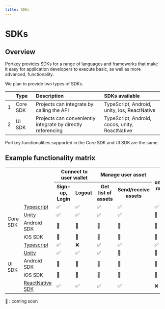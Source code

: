 ```yaml
---
title: SDKs
---
```


# SDKs

## Overview

Portkey provides SDKs for a range of languages and frameworks that make it easy for application developers to execute basic, as well as more advanced, functionality.


We plan to provide two types of SDKs.

|   | Type     | Description                                                 | SDKs available                    |
| - | :------- | :---------------------------------------------------------- | :-------------------------------- |
| 1 | Core SDK | Projects can integrate by calling the API                   | TypeScript, Android, unity, ios, ReactNative   |
| 2 | UI SDK   | Projects can conveniently integrate by directly referencing | TypeScript, Android, cocos, unity, ReactNative |


Portkey functionalities supported in the Core SDK and UI SDK are the same.

## Example functionality matrix

<table class='align-center'>

<tr>
  <th colspan="2" rowspan="2"></th>
  <th colspan="2"> Connect to user wallet </th>
    <th colspan="2">Manage user asset </th>

  <th rowspan="2">on/off ramp</th>
  <th rowspan="2">NFT checkout</th>
</tr>
<tr>
  <th>Sign-up, Login</th>
  <th> Logout </th>

<th>Get list of assets</th>
  <th> Send/receive assets</th>
</tr>

<tr >
  <td rowspan="4">Core SDK</td>
  <td> <a href="/docs/SDKs/CoreSDK/TypeScript/@portkeyServices">Typescript</a> </td>
  <td> ✅ </td>
<td> ✅ </td>
<td> ✅ </td>
<td> ✅ </td>
<td> ✅ </td>
<td> ✅ </td>
</tr>
<tr>
  <td> <a href="/docs/SDKs/CoreSDK/Unity/DID">Unity</a> </td>
  <td> ✅ </td>
<td> ✅ </td>
<td> ✅ </td>
<td> ✅  </td>
<td> 🚀  </td>
<td> 🚀  </td>

</tr>
<tr>
  <td> Android SDK  </td>
  <td> 🚀 </td>
<td> 🚀 </td>
<td> 🚀 </td>
<td> 🚀  </td>
<td> 🚀  </td>
<td> 🚀  </td>

</tr>
<tr>
  <td> iOS SDK  </td>
  <td> 🚀 </td>
<td> 🚀 </td>
<td> 🚀 </td>
<td> 🚀  </td>
<td> 🚀  </td>
<td> 🚀  </td>

</tr>

<tr >
  <td rowspan="5">UI SDK</td>
  <td> <a href="/docs/SDKs/UISDK/TypeScript/GettingStarted">Typescript</a> </td>
  <td> ✅ </td>
<td> ❌ </td>
<td> ✅ </td>
<td> ✅ </td>
<td> ✅ </td>
<td> ✅ </td>
</tr>
<tr>
  <td> <a href="/docs/SDKs/UISDK/Unity/">Unity</a> </td>
  <td> ✅ </td>
<td> ✅ </td>
<td> ✅ </td>
<td> 🚀  </td>
<td> 🚀  </td>
<td> 🚀  </td>

</tr>
<tr>
  <td> Android SDK  </td>
  <td> 🚀 </td>
<td> 🚀 </td>
<td> 🚀 </td>
<td> 🚀  </td>
<td> 🚀  </td>
<td> 🚀  </td>

</tr>
<tr>
  <td> iOS SDK  </td>
  <td> 🚀 </td>
<td> 🚀 </td>
<td> 🚀 </td>
<td> 🚀  </td>
<td> 🚀  </td>
<td> 🚀  </td>

</tr>
<tr>
  <td><a href="/docs/SDKs/CoreSDK/ReactNative/usage">ReactNative SDK</a> </td>
  <td> ✅ </td>
<td> ✅ </td>
<td> ✅ </td>
<td> ✅  </td>
<td> ❌  </td>
<td> ✅  </td>

</tr>
</table>

🚀 : coming soon
